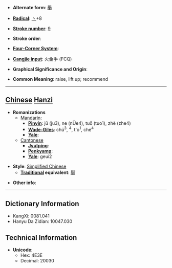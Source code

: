 * '''Alternate form''': [[舉]]

* '''[[Wiktionary:Chinese radical index| Radical]]''': [[Wiktionary:Chinese radical index 丶|丶]]+8

* '''[[Wiktionary:Chinese total strokes index|Stroke number]]''': [[Wiktionary:Chinese total strokes index 9|9]]

* '''Stroke order''': 

* '''[[Wiktionary:Chinese four corner index|Four-Corner System]]''': 

* '''[[Wiktionary:Chinese Cangjie index|Cangjie input]]''': 火金手 (FCQ)

* '''Graphical Significance and Origin''': 

* '''Common Meaning''': raise, lift up; recommend

----

== [[Chinese]] [[Hanzi]] ==

* '''Romanizations'''
** [[Mandarin]]:
*** '''[[Pinyin]]''': jǔ (ju3), ne (nÜe4), tuō (tuo1), zhè (zhe4)
*** '''[[Wade-Giles]]''': chü<sup>3</sup>, <sup>4</sup>, t'o<sup>1</sup>, che<sup>4</sup>
*** '''[[Yale]]''': 
**[[Cantonese]]
***'''[[Jyutping]]''':
***'''[[Penkyamp]]''': 
***'''[[Yale]]''': geui2

* '''Style''': [[Simplified Chinese]] 
** '''[[Traditional Chinese|Traditional]] equivalent''': [[舉]]

* '''Other info''': 

----



== Dictionary Information ==

* KangXi: 0081.041
* Hanyu Da Zidian: 10047.030

== Technical Information ==

* '''Unicode''':
** Hex: 4E3E
** Decimal: 20030